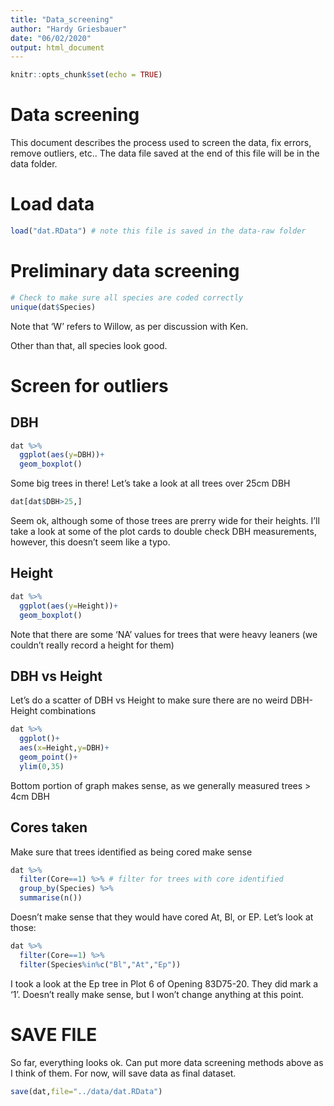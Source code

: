 ```yaml
---
title: "Data_screening"
author: "Hardy Griesbauer"
date: "06/02/2020"
output: html_document
---
```


```r
knitr::opts_chunk$set(echo = TRUE)
```

# Data screening
This document describes the process used to screen the data, fix errors, remove outliers, etc..
The data file saved at the end of this file will be in the data folder.

# Load data
```r
load("dat.RData") # note this file is saved in the data-raw folder
```

# Preliminary data screening

```r
# Check to make sure all species are coded correctly
unique(dat$Species)

```
Note that 'W' refers to Willow, as per discussion with Ken.

Other than that, all species look good.

# Screen for outliers

## DBH
```r
dat %>% 
  ggplot(aes(y=DBH))+
  geom_boxplot()

```

Some big trees in there!  Let's take a look at all trees over 25cm DBH

```r

dat[dat$DBH>25,]
```
Seem ok, although some of those trees are prerry wide for their heights.  I'll take a look at some of the plot cards to double check DBH measurements, however, this doesn't seem like a typo.

## Height
```r
dat %>% 
  ggplot(aes(y=Height))+
  geom_boxplot()

```

Note that there are some 'NA' values for trees that were heavy leaners (we couldn't really record a height for them)

## DBH vs Height
Let's do a scatter of DBH vs Height to make sure there are no weird DBH-Height combinations
```r
dat %>% 
  ggplot()+
  aes(x=Height,y=DBH)+
  geom_point()+
  ylim(0,35)

```

Bottom portion of graph makes sense, as we generally measured trees > 4cm DBH

## Cores taken 
Make sure that trees identified as being cored make sense
```r
dat %>% 
  filter(Core==1) %>% # filter for trees with core identified
  group_by(Species) %>% 
  summarise(n())
```
Doesn't make sense that they would have cored At, Bl, or EP.  Let's look at those:

```r
dat %>% 
  filter(Core==1) %>% 
  filter(Species%in%c("Bl","At","Ep"))

```

I took a look at the Ep tree in Plot 6 of Opening 83D75-20.  They did mark a '1'.  Doesn't really make sense, but I won't change anything at this point.

# SAVE FILE
So far, everything looks ok.  Can put more data screening methods above as I think of them.
For now, will save data as final dataset.

```r
save(dat,file="../data/dat.RData")
```




